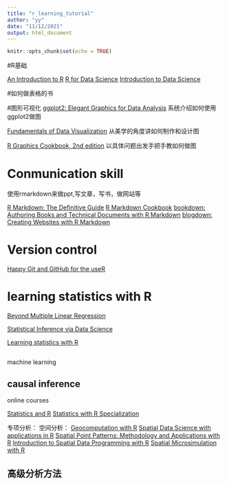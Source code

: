 ```yaml
---
title: "r_learning_tutorial"
author: "yy"
date: "11/12/2021"
output: html_document
---
```


```r
knitr::opts_chunk$set(echo = TRUE)
```


#R基础

[An Introduction to R](https://intro2r.com/)
[R for Data Science](https://r4ds.had.co.nz/)
[Introduction to Data Science](https://rafalab.github.io/dsbook/)

#如何做表格的书



#图形可视化
[ggplot2: Elegant Graphics for Data Analysis](https://ggplot2-book.org/)
系统介绍如何使用ggplot2做图

[Fundamentals of Data Visualization](https://clauswilke.com/dataviz/)
从美学的角度讲如何制作和设计图

[R Graphics Cookbook, 2nd edition](https://r-graphics.org/)
以具体问题出发手把手教如何做图

# Conmunication skill

使用rmarkdown来做ppt,写文章，写书，做网站等

[R Markdown: The Definitive Guide](https://bookdown.org/yihui/rmarkdown/)
[R Markdown Cookbook](https://bookdown.org/yihui/rmarkdown-cookbook/)
[bookdown: Authoring Books and Technical Documents with R Markdown](https://bookdown.org/yihui/bookdown/)
[blogdown: Creating Websites with R Markdown](https://bookdown.org/yihui/blogdown/)


# Version control

[Happy Git and GitHub for the useR](https://happygitwithr.com/index.html)


# learning statistics with R

[Beyond Multiple Linear Regression](https://bookdown.org/roback/bookdown-BeyondMLR/)


[Statistical Inference via Data Science](https://moderndive.com/)


[Learning statistics with R](https://learningstatisticswithr.com/book/)


##
machine learning

## causal inference


online courses

[Statistics and R](https://online-learning.harvard.edu/course/statistics-and-r?delta=0)
[Statistics with R Specialization](https://www.coursera.org/specializations/statistics#courses)

专项分析：
空间分析：
[Geocomputation with R](https://geocompr.robinlovelace.net/)
[Spatial Data Science with applications in R](https://keen-swartz-3146c4.netlify.app/)
[Spatial Point Patterns: Methodology and Applications with R](http://book.spatstat.org/)
[Introduction to Spatial Data Programming with R](http://132.72.155.230:3838/r/index.html)
[Spatial Microsimulation with R](https://spatial-microsim-book.robinlovelace.net/)

## 高级分析方法




